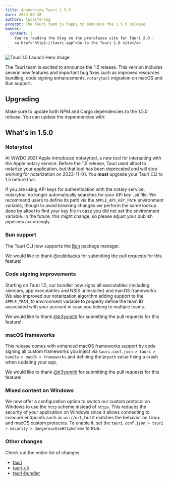 ```yaml
---
title: Announcing Tauri 1.5.0
date: 2023-09-28
authors: lucasfernog
excerpt: The Tauri team is happy to announce the 1.5.0 release.
banner:
  content: |
    You're reading the blog on the prerelease site for Tauri 2.0 -
    <a href="https://tauri.app">Go to the Tauri 1.0 site</a>
---
```



![Tauri 1.5 Launch Hero Image](./tauri_1_5_images/header.png)

The Tauri team is excited to announce the 1.5 release. This version includes several new features and important bug fixes such as improved resources bundling, code signing enhancements, `notarytool` migration on macOS and Bun support.

## Upgrading

Make sure to update both NPM and Cargo dependencies to the 1.5.0 release. You can update the dependencies with:

<CommandTabs
	npm="npm install @tauri-apps/cli@latest @tauri-apps/api@latest"
	yarn="yarn upgrade @tauri-apps/cli @tauri-apps/api --latest"
	pnpm="pnpm update @tauri-apps/cli @tauri-apps/api --latest"
	cargo="cargo update"
/>

## What's in 1.5.0

### Notarytool

At WWDC 2021 Apple introduced notarytool, a new tool for interacting with the Apple notary service.
Before the 1.5 release, Tauri used altool to notarize your application, but that tool has been deprecated and will stop working for notarization on 2023-11-01.
You **must** upgrade your Tauri CLI to 1.5 before that.

If you are using API keys for authentication with the notary service, notarytool no longer automatically searches for your APi key `.p8` file.
We recommend users to define its path via the `APPLE_API_KEY_PATH` environment variable, though to avoid breaking changes we perform the same lookup done by altool to find your key file in case you did not set the environment variable.
In the future, this might change, so please adjust your publish pipelines accordingly.

### Bun support

The Tauri CLI now supports the [Bun](https://bun.sh/) package manager.

We would like to thank [@colinhacks](https://github.com/colinhacks) for submitting the pull requests for this feature!

### Code signing improvements

Starting on Tauri 1.5, our bundler now signs all executables (including sidecars, app executables and NSIS uninstaller) and macOS frameworks.
We also improved our notarization algorithm adding support to the `APPLE_TEAM_ID` environment variable to properly define the team ID associated with your account in case you belong to multiple teams.

We would like to thank [@tr3ysmith](https://github.com/tr3ysmith) for submitting the pull requests for this feature!

### macOS frameworks

This release comes with enhanced macOS frameworks support by code signing all custom frameworks you inject via `tauri.conf.json > tauri > bundle > macOS > frameworks` and defining the `@rpath` value fixing a crash when updating your app.

We would like to thank [@tr3ysmith](https://github.com/tr3ysmith) for submitting the pull requests for this feature!

### Mixed content on Windows

We now offer a configuration option to switch our custom protocol on Windows to use the `http` scheme instead of `https`.
This reduces the security of your application on Windows since it allows connecting to insecure endpoints such as `ws://url`,
but it matches the behavior on Linux and macOS custom protocols. To enable it, set the `tauri.conf.json > tauri > security > dangerousUseHttpScheme` to true.

### Other changes

Check out the entire list of changes:

- [tauri](https://github.com/tauri-apps/tauri/releases/tag/tauri-v1.5.0)
- [tauri-cli](https://github.com/tauri-apps/tauri/releases/tag/tauri-cli-v1.5.0)
- [tauri-bundler](https://github.com/tauri-apps/tauri/releases/tag/tauri-bundler-v1.4.0)
